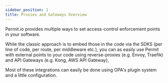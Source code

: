 ```yaml
---
sidebar_position: 1
title: Proxies and Gateways Overview
---
```


Permit.io provides multiple ways to set access-control enforcement points in your software.

While the classic approach is to embed those in the code via the SDKS (per line of code, per route, per middleware etc.), you can as easily use Permit with external points to your code using reverse-proxies (e.g. Envoy, Traefik) and API Gateways (e.g. Kong, AWS API Gateway),

Most of these integrations can easily be done using OPA's plugin system and a little configuration.
